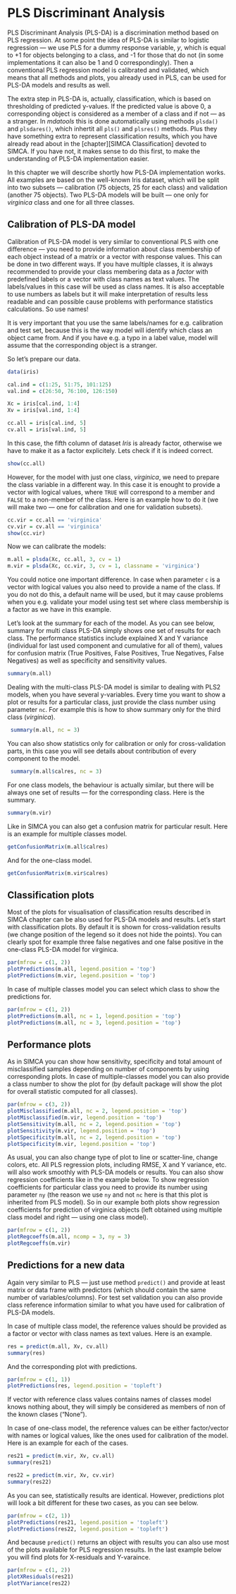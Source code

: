 # PLS Discriminant Analysis {-}

PLS Discriminant Analysis (PLS-DA) is a discrimination method based on PLS regression. At some point the idea of PLS-DA is similar to logistic regression — we use PLS for a dummy response variable, *y*, which is equal to +1 for objects belonging to a class, and -1 for those that do not (in some implementations it can also be 1 and 0 correspondingly). Then a conventional PLS regression model is calibrated and validated, which means that all methods and plots, you already used in PLS, can be used for PLS-DA models and results as well.

The extra step in PLS-DA is, actually, classification, which is based on thresholding of predicted y-values. If the predicted value is above 0, a corresponding object is considered as a member of a class and if not — as a stranger. In *mdatools* this is done automatically using methods `plsda()` and `plsdares()`, which inhertit all `pls()` and `plsres()` methods. Plus they have something extra to represent classification results, which you have already read about in the [chapter][SIMCA Classification] devoted to SIMCA. If you have not, it makes sense to do this first, to make the understanding of PLS-DA implementation easier.

In this chapter we will describe shortly how PLS-DA implementation works. All examples are based on the well-known Iris dataset, which will be split into two subsets — calibration (75 objects, 25 for each class) and validation (another 75 objects). Two PLS-DA models will be built — one only for *virginica* class and one for all three classes.

## Calibration of PLS-DA model {-}

Calibration of PLS-DA model is very similar to conventional PLS with one difference — you need to provide information about class membership of each object instead of a matrix or a vector with response values. This can be done in two different ways. If you have multiple classes, it is always recommended to provide your class membering data as a *factor* with predefined labels or a vector with class names as text values. The labels/values in this case will be used as class names. It is also acceptable to use numbers as labels but it will make interpretation of results less readable and can possible cause problems with performance statistics calculations. So use names!

It is very important that you use the same labels/names for e.g. calibration and test set, because this is the way model will identify which class an object came from. And if you have e.g. a typo in a label value, model will assume that the corresponding object is a stranger.

So let's prepare our data. 

```r
data(iris)

cal.ind = c(1:25, 51:75, 101:125)
val.ind = c(26:50, 76:100, 126:150)

Xc = iris[cal.ind, 1:4]
Xv = iris[val.ind, 1:4]

cc.all = iris[cal.ind, 5]
cv.all = iris[val.ind, 5]

```

In this case, the fifth column of dataset *Iris* is already factor, otherwise we have to make it as a factor explicitely. Lets check if it is indeed correct.

```r
show(cc.all)
```

However, for the model with just one class, *virginica*, we need to prepare the class variable in a different way. In this case it is enought to provide a vector with logical values, where `TRUE` will correspond to a member and `FALSE` to a non-member of the class. Here is an example how to do it (we will make two — one for calibration and one for validation subsets).

```r
cc.vir = cc.all == 'virginica'
cv.vir = cv.all == 'virginica'
show(cc.vir)
```

Now we can calibrate the models:

```r
m.all = plsda(Xc, cc.all, 3, cv = 1)
m.vir = plsda(Xc, cc.vir, 3, cv = 1, classname = 'virginica')
```

You could notice one important difference. In case when parameter `c` is a vector with logical values you also need to provide a name of the class. If you do not do this, a default name will be used, but it may cause problems when you e.g. validate your model using test set where class membership is a factor as we have in this example.

Let's look at the summary for each of the model. As you can see below, summary for multi class PLS-DA simply shows one set of results for each class. The performance statistics include explained X and Y variance (individual for last used component and cumulative for all of them), values for confusion matrix (True Positives, False Positives, True Negatives, False Negatives) as well as specificity and sensitivity values.

```r
summary(m.all)
```

Dealing with the multi-class PLS-DA model is similar to dealing with PLS2 models, when you have several y-variables. Every time you want to show a plot or results for a particular class, just provide the class number using parameter `nc`. For example this is how to show summary only for the third class (*virginica*).
 
```r
 summary(m.all, nc = 3)
```
 
You can also show statistics only for calibration or only for cross-validation parts, in this case you will see details about contribution of every component to the model.

```r
 summary(m.all$calres, nc = 3)
```

For one class models, the behaviour is actually similar, but there will be always one set of results — for the corresponding class. Here is the summary.

```r
summary(m.vir)
```

Like in SIMCA you can also get a confusion matrix for particular result. Here is an example for multiple classes model.

```r
getConfusionMatrix(m.all$calres)
```

And for the one-class model.

```r
getConfusionMatrix(m.vir$calres)
```

## Classification plots {-}

Most of the plots for visualisation of classification results described in SIMCA chapter can be also used for PLS-DA models and results. Let's start with classification plots. By default it is shown for cross-validation results (we change position of the legend so it does not hide the points). You can clearly spot for example three false negatives and one false positive in the one-class PLS-DA model for virginica.

```r
par(mfrow = c(1, 2))
plotPredictions(m.all, legend.position = 'top')
plotPredictions(m.vir, legend.position = 'top')
```
 
In case of multiple classes model you can select which class to show the predictions for.

```r
par(mfrow = c(1, 2))
plotPredictions(m.all, nc = 1, legend.position = 'top')
plotPredictions(m.all, nc = 3, legend.position = 'top')
```

## Performance plots {-}

As in SIMCA you can show how sensitivity, specificity and total amount of misclassified samples depending on number of components by using corresponding plots. In case of multiple-classes model you can also provide a class number to show the plot for (by default package will show the plot for overall statistic computed for all classes).


```r
par(mfrow = c(3, 2))
plotMisclassified(m.all, nc = 2, legend.position = 'top')
plotMisclassified(m.vir, legend.position = 'top')
plotSensitivity(m.all, nc = 2, legend.position = 'top')
plotSensitivity(m.vir, legend.position = 'top')
plotSpecificity(m.all, nc = 2, legend.position = 'top')
plotSpecificity(m.vir, legend.position = 'top')
```

As usual, you can also change type of plot to line or scatter-line, change colors, etc. All PLS regression plots, including RMSE, X and Y variance, etc. will also work smoothly with PLS-DA models or results. You can also show regression coefficients like in the example below. To show regression coefficients for particular class you need to provide its number using parameter `ny` (the reason we use `ny` and not `nc` here is that this plot is inherited from PLS model). So in our example both plots show regression coefficients for prediction of virginica objects (left obtained using multiple class model and right — using one class model).


```r
par(mfrow = c(1, 2))
plotRegcoeffs(m.all, ncomp = 3, ny = 3)
plotRegcoeffs(m.vir)
```
 
## Predictions for a new data {-}

Again very similar to PLS — just use method `predict()` and provide at least matrix or data frame with predictors (which should contain the same number of variables/columns). For test set validation you can also provide class reference information similar to what you have used for calibration of PLS-DA models.

In case of multiple class model, the reference values should be provided as a factor or vector with class names as text values. Here is an example.

```r
res = predict(m.all, Xv, cv.all)
summary(res)
```

And the corresponding plot with predictions.

```r
par(mfrow = c(1, 1))
plotPredictions(res, legend.position = 'topleft')
```

If vector with reference class values contains names of classes model knows nothing about, they will simply be considered as members of non of the known clases ("None").

In case of one-class model, the reference values can be either factor/vector with names or logical values, like the ones used for calibration of the model. Here is an example for each of the cases.

```r
res21 = predict(m.vir, Xv, cv.all)
summary(res21)

res22 = predict(m.vir, Xv, cv.vir)
summary(res22)
```

As you can see, statistically results are identical. However, predictions plot will look a bit different for these two cases, as you can see below.

```r
par(mfrow = c(2, 1))
plotPredictions(res21, legend.position = 'topleft')
plotPredictions(res22, legend.position = 'topleft')
```

And because `predict()` returns an object with results you can also use most of the plots available for PLS regression results. In the last example below you will find plots for X-residuals and Y-varaince.

```r
par(mfrow = c(1, 2))
plotXResiduals(res21)
plotYVariance(res22)
```
